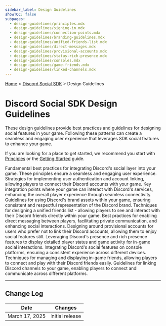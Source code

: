 ```yaml
---
sidebar_label: Design Guidelines
showTOC: false
subpages:
  - design-guidelines/principles.mdx
  - design-guidelines/signing-in.mdx
  - design-guidelines/connection-points.mdx
  - design-guidelines/branding-guidelines.mdx
  - design-guidelines/unified-friends-list.mdx
  - design-guidelines/direct-messages.mdx
  - design-guidelines/provisional-accounts.mdx
  - design-guidelines/status-rich-presence.mdx
  - design-guidelines/consoles.mdx
  - design-guidelines/game-friends.mdx
  - design-guidelines/linked-channels.mdx
---
```


[Home](/docs/intro) > [Discord Social SDK](/docs/discord-social-sdk/overview) > Design Guidelines

# Discord Social SDK Design Guidelines

These design guidelines provide best practices and guidelines for designing social features in your game. Following these patterns can create a seamless and engaging user experience that leverages SDK social features to enhance your game. 

If you are looking for a place to get started, we recommend you start with [Principles](/docs/discord-social-sdk/design-guidelines_PRINCIPLES) or the [Getting Started](/docs/discord-social-sdk/getting-started) guide.

<Container>
  <Card title="Principles" link="/docs/discord-social-sdk/design-guidelines_PRINCIPLES" icon="CrownIcon">
    Fundamental best practices for integrating Discord's social layer into your game. These principles ensure a seamless and engaging user experience.
  </Card>
  <Card title="Signing In" link="/docs/discord-social-sdk/design-guidelines_SIGNING_IN" icon="UserPlusIcon">
    Strategies for implementing user authentication and account linking, allowing players to connect their Discord accounts with your game.
  </Card>
  <Card title="Connection Points" link="/docs/discord-social-sdk/design-guidelines_CONNECTION_POINTS" icon="DpadIcon">
    Key integration points where your game can interact with Discord's services, enhancing the overall player experience through seamless connectivity.
  </Card>
  <Card title="Branding Guidelines" link="/docs/discord-social-sdk/design-guidelines_BRANDING_GUIDELINES" icon="ClydeIcon">
    Guidelines for using Discord's brand assets within your game, ensuring consistent and respectful representation of the Discord brand.
  </Card>
  <Card title="Unified Friends List" link="/docs/discord-social-sdk/design-guidelines_UNIFIED_FRIENDS_LIST" icon="ContactsIcon">
    Techniques for designing a unified friends list - allowing players to see and interact with their Discord friends directly within your game.
  </Card>
  <Card title="Direct Messages" link="/docs/discord-social-sdk/design-guidelines_DIRECT_MESSAGES" icon="ChatIcon">
    Best practices for enabling direct messaging between players, facilitating private communication, and enhancing social interactions.
  </Card>
  <Card title="Provisional Accounts" link="/docs/discord-social-sdk/design-guidelines/provisional-accounts" icon="UserIcon">
    Designing around provisional accounts for users who prefer not to link their Discord accounts, allowing them to enjoy social features still.
  </Card>
  <Card title="Status & Rich Presence" link="/docs/discord-social-sdk/design-guidelines_STATUS_RICH_PRESENCE" icon="UserStatusIcon">
    Leveraging Discord's presence and rich presence features to display detailed player status and game activity for in-game social interactions.
  </Card>
  <Card title="Consoles" link="/docs/discord-social-sdk/design-guidelines_CONSOLES" icon="GameControllerIcon">
    Integrating Discord's social features on console platforms, ensuring a consistent experience across different devices.
  </Card>
  <Card title="Game Friends" link="/docs/discord-social-sdk/design-guidelines_GAME_FRIENDS" icon="GroupIcon">
    Techniques for managing and displaying in-game friends, allowing players to connect and play with their Discord friends easily.
  </Card>
  <Card title="Linked Channels" link="/docs/discord-social-sdk/design-guidelines_LINKED_CHANNELS" icon="TextControllerIcon">
    Guidelines for linking Discord channels to your game, enabling players to connect and communicate across different platforms.
  </Card>
</Container>

---

## Change Log

| Date           | Changes         |
|----------------|-----------------|
| March 17, 2025 | initial release |

